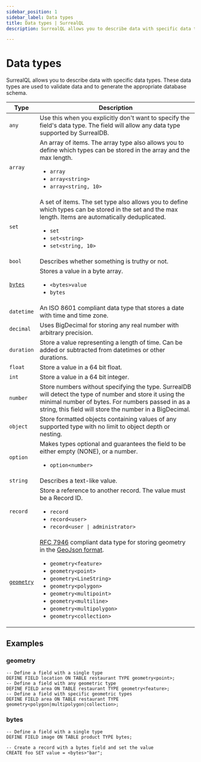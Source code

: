 ```yaml
---
sidebar_position: 1
sidebar_label: Data types
title: Data types | SurrealQL
description: SurrealQL allows you to describe data with specific data types. These data types are used to validate data and to generate the appropriate database schema.

---
```


# Data types

SurrealQL allows you to describe data with specific data types. These data types are used to validate data and to generate the appropriate database schema.

<table>
    <thead>
        <tr>
            <th scope="col">Type</th>
            <th scope="col">Description</th>
        </tr>
    </thead>
    <tbody>
        <tr>
            <td scope="row" data-label="Type">
                <code>any</code>
            </td>
            <td scope="row" data-label="Description">
                Use this when you explicitly don't want to specify the field's data type. The field will allow any data type supported by SurrealDB.
            </td>
        </tr>
        <tr>
            <td scope="row" data-label="Type">
                <code>array</code>
            </td>
            <td scope="row" data-label="Description">
                An array of items.
                The array type also allows you to define which types can be stored in the array and the max length.
                <ul>
                    <li><code>array</code></li>
                    <li><code>array&lt;string&gt;</code></li>
                    <li><code>array&lt;string, 10&gt;</code></li>
                </ul>
            </td>
        </tr>
        <tr>
            <td scope="row" data-label="Type">
                <code>set</code>
            </td>
            <td scope="row" data-label="Description">
                A set of items. 
                The set type also allows you to define which types can be stored in the set and the max length.
                Items are automatically deduplicated.
                <ul>
                    <li><code>set</code></li>
                    <li><code>set&lt;string&gt;</code></li>
                    <li><code>set&lt;string, 10&gt;</code></li>
                </ul>
            </td>
        </tr>
        <tr>
            <td scope="row" data-label="Type">
                <code>bool</code>
            </td>
            <td scope="row" data-label="Description">
                Describes whether something is truthy or not.
            </td>
        </tr>
        <tr>
            <td scope="row" data-label="Type">
                <a href="#bytes"><code>bytes</code></a>
            </td>
            <td scope="row" data-label="Description">
                Stores a value in a byte array.
                <ul>
                    <li><code>&lt;bytes&gt;value</code></li>
                    <li><code>bytes</code></li>
                </ul>
            </td>
        </tr>
        <tr>
            <td scope="row" data-label="Type">
                <code>datetime</code>
            </td>
            <td scope="row" data-label="Description">
                An ISO 8601 compliant data type that stores a date with time and time zone.
            </td>
        </tr>
        <tr>
            <td scope="row" data-label="Type">
                <code>decimal</code>
            </td>
            <td scope="row" data-label="Description">
                Uses BigDecimal for storing any real number with arbitrary precision.
            </td>
        </tr>
        <tr>
            <td scope="row" data-label="Type">
                <code>duration</code>
            </td>
            <td scope="row" data-label="Description">
                Store a value representing a length of time. Can be added or subtracted from datetimes or other durations.
            </td>
        </tr>
        <tr>
            <td scope="row" data-label="Type">
                <code>float</code>
            </td>
            <td scope="row" data-label="Description">
                Store a value in a 64 bit float.
            </td>
        </tr>
        <tr>
            <td scope="row" data-label="Type">
                <code>int</code>
            </td>
            <td scope="row" data-label="Description">
                Store a value in a 64 bit integer.
            </td>
        </tr>
        <tr>
            <td scope="row" data-label="Type">
                <code>number</code>
            </td>
            <td scope="row" data-label="Description">
                Store numbers without specifying the type.
                SurrealDB will detect the type of number and store it using the minimal number of bytes.
                For numbers passed in as a string, this field will store the number in a BigDecimal.
            </td>
        </tr>
        <tr>
            <td scope="row" data-label="Type">
                <code>object</code>
            </td>
            <td scope="row" data-label="Description">
                Store formatted objects containing values of any supported type with no limit to object depth or nesting.
            </td>
        </tr>
        <tr>
            <td scope="row" data-label="Type">
                <code>option</code>
            </td>
            <td scope="row" data-label="Description">
                Makes types optional and guarantees the field to be either empty (NONE), or a number.
                <ul>
                    <li><code>option&lt;number&gt;</code> </li>
                </ul>
            </td>
        </tr>
        <tr>
            <td scope="row" data-label="Type">
                <code>string</code>
            </td>
            <td scope="row" data-label="Description">
                Describes a text-like value.
            </td>
        </tr>
        <tr>
            <td scope="row" data-label="Type">
                <code>record</code>
            </td>
            <td scope="row" data-label="Description">
                Store a reference to another record. The value must be a Record ID.
                <ul>
                    <li><code>record</code></li>
                    <li><code>record&lt;user&gt;</code></li>
                    <li><code>record&lt;user | administrator&gt;</code></li>
                </ul>
            </td>
        </tr>
        <tr>
            <td scope="row" data-label="Type">
                <a href="#geometry"><code>geometry</code></a>
            </td>
            <td scope="row" data-label="Description">
                <a href="https://www.rfc-editor.org/rfc/rfc7946" target="_blank" title="Link to RFC 7946">RFC 7946</a> compliant data type for storing geometry in the <a href="https://geojson.org/" target="_blank" title="Link to the GeoJson website">GeoJson format</a>.
                <ul>
                    <li><code>geometry&lt;feature&gt;</code></li>
                    <li><code>geometry&lt;point&gt;</code></li>
                    <li><code>geometry&lt;LineString&gt;</code></li>
                    <li><code>geometry&lt;polygon&gt;</code></li>
                    <li><code>geometry&lt;multipoint&gt;</code></li>
                    <li><code>geometry&lt;multiline&gt;</code></li>
                    <li><code>geometry&lt;multipolygon&gt;</code></li>
                    <li><code>geometry&lt;collection&gt;</code></li>
                </ul>
            </td>
        </tr>
    </tbody>
</table>

## Examples

### geometry

```surql
-- Define a field with a single type
DEFINE FIELD location ON TABLE restaurant TYPE geometry<point>;
-- Define a field with any geometric type
DEFINE FIELD area ON TABLE restaurant TYPE geometry<feature>;
-- Define a field with specific geometric types
DEFINE FIELD area ON TABLE restaurant TYPE geometry<polygon|multipolygon|collection>;
```

### bytes

```surql
-- Define a field with a single type
DEFINE FIELD image ON TABLE product TYPE bytes;

-- Create a record with a bytes field and set the value
CREATE foo SET value = <bytes>"bar";

```

